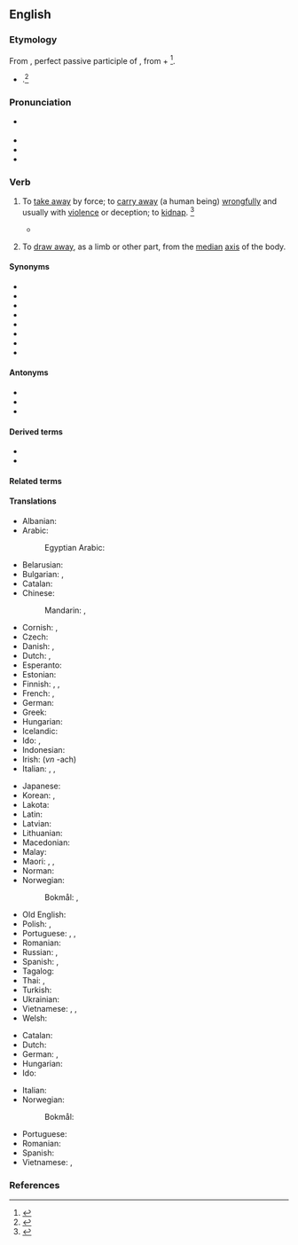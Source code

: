 ==English==

===Etymology===
{{root|en|ine-pro|*dewk-}}
From {{der|en|la|abductus}}, perfect passive participle of {{m|la|abduco||to lead away}}, from {{m|la|ab||away}} + {{m|la|duco||to lead}}<ref>{{R:CDOE|page=2}}</ref>.
* {{sense|physiology}} {{back-form|en|abduction}}.<ref>{{R:MW3 1976|page=3}}</ref>

===Pronunciation===
* {{a|US}} {{IPA|en|/æbˈdʌkt/|/æbˈdəkt/}}
* {{audio|en|En-us-abduct.ogg|Audio (US)}}
* {{audio|en|en-ca-abduct.ogg|Audio (CA)}}
* {{rhymes|en|ʌkt|s=2}}

===Verb===
{{en-verb}}

# {{lb|en|transitive}} To [[take away]] by force; to [[carry away]] (a human being) [[wrongfully]] and usually with [[violence]] or deception; to [[kidnap]]. {{defdate|Early 17<sup>th</sup> century.}}<ref name=SOED>{{cite-book|last=|first=|authorlink=|coauthors=|editor=Thomas, Clayton L.|others=|title=Taber's Encyclopedic Medical Dictionary|year=1940|url=|format=|accessdate=|accessyear=|accessmonth=|edition=5th|date=|year_published=1993|month=|publisher=F. A. Davis Company|location=Philadelphia, PA|doi=|isbn=0-8036-8313-8|lccn=|ol=|pages=1|chapter=|chapterurl=|quote=}}</ref>
#* {{quote-book
|en
|year=1904
|author=Jules Verne
|title=The Master of the World
|chapter=16
|url=http://ebooks.adelaide.edu.au/v/verne/jules/v52mw/chapter16.html
|passage=That same night he had by force '''abducted''' the president and the secretary of the club, and had taken them, much against their will upon a voyage in the wonderful air-ship, the “Albatross,” which he had constructed.}}
#: {{ux|en|to '''abduct''' children}}
# {{lb|en|transitive|anatomy}} To [[draw away]], as a limb or other part, from the [[median]] [[axis]] of the body. {{defdate|Early 17<sup>th</sup> century.}}

====Synonyms====
* {{l|en|carry off}}
* {{l|en|drag away}}
* {{l|en|kidnap}}
* {{l|en|run away with}}
* {{l|en|seize}}
* {{l|en|spirit away}}
* {{l|en|stretch}}
* {{l|en|take away}}

====Antonyms====
* {{l|en|adduct}}
* {{l|en|reinstate}}
* {{l|en|restore}}

====Derived terms====
* {{l|en|abductee}}
* {{l|en|abductive}}

====Related terms====
{{col3|en
|abduce
|abducens
|abducent
|abduction
|abductor
}}

====Translations====
{{trans-top|to take away}}
* Albanian: {{t-needed|sq}}
* Arabic: {{t|ar|يَخْطِفّ}}
*: Egyptian Arabic: {{t|arz|يخطف|tr=yexṭaff}}
* Belarusian: {{t-needed|be}}
* Bulgarian: {{t+|bg|отвличам}}, {{t+|bg|похищавам}}
* Catalan: {{t+|ca|raptar}}
* Chinese:
*: Mandarin: {{t+|cmn|誘拐}}, {{t+|cmn|诱拐|tr=yòuguǎi}}
* Cornish: {{t|kw|denladra}}, {{t|kw|dengibya}}
* Czech: {{t+|cs|unést}}
* Danish: {{t+|da|bortføre}}, {{t|da|kidnappe}}
* Dutch: {{t+|nl|ontvoeren}}, {{t+|nl|kidnappen}}
* Esperanto: {{t|eo|forrabi}}
* Estonian: {{t-needed|et}}
* Finnish: {{t+|fi|siepata}}, {{t+|fi|ryöstää}}, {{t+|fi|abduktoida}}
* French: {{t+|fr|enlever}}, {{t+|fr|ravir}}
* German: {{t+|de|entführen}}
* Greek: {{t+|el|απάγω}}
* Hungarian: {{t+|hu|elrabol}}
* Icelandic: {{t+|is|ræna}}
* Ido: {{t+|io|raptar}}, {{t+|io|abduktar}}
* Indonesian: {{t+|id|menculik}}
* Irish: {{t|ga|fuadaigh}} (''vn'' -ach)
* Italian: {{t+|it|sottrarre}}, {{t+|it|sequestrare}}, {{t+|it|rapire}} {{qualifier|people}}
{{trans-mid}}
* Japanese: {{t|ja|誘拐する|tr=yūkai suru}}
* Korean: {{t+|ko|유괴하다}}, {{t+|ko|납치하다}}
* Lakota: {{t|lkt|wiínaḣma}}
* Latin: {{t|la|raptō}}
* Latvian: {{t-needed|lv}}
* Lithuanian: {{t|lt|pagrobti}}
* Macedonian: {{t|mk|одветува|tr=odvetuva}}
* Malay: {{t|ms|culik}}
* Maori: {{t|mi|kāhaki}}, {{t|mi|kāwhaki}}, {{t|mi|mautāhae}}
* Norman: {{t|nrf|enlever}}
* Norwegian:
*: Bokmål: {{t|nb|bortføre}}, {{t|nb|kidnappe}}
* Old English: {{t|ang|forstelan}}
* Polish: {{t+|pl|uprowadzać|impf}}, {{t+|pl|uprowadzić|pf}}
* Portuguese: {{t+|pt|raptar}}, {{t+|pt|sequestrar}}, {{t+|pt|abduzir}} {{q|Brazil}}
* Romanian: {{t+|ro|răpi}}
* Russian: {{t+|ru|похища́ть|impf}}, {{t+|ru|похи́тить|pf}}
* Spanish: {{t+|es|raptar}}, {{t+|es|secuestrar}}
* Tagalog: {{t|tl|dukot}}
* Thai: {{t|th|ลักพา|tr=lak-paa}}, {{t+|th|ฉุด|tr=choot}}
* Turkish: {{t-needed|tr}}
* Ukrainian: {{t-needed|uk}}
* Vietnamese: {{t+|vi|bắt cóc}}, {{t|vi|[[cuỗm]] [[đi]]}}, {{t|vi|[[lừa đem]] đi}}
* Welsh: {{t+|cy|cipio}}
{{trans-bottom}}

{{trans-top|to draw away from its ordinary position}}
* Catalan: {{t+|ca|abduir}}
* Dutch: {{t+|nl|abduceren}}
* German: {{t|de|abspreizen}}, {{t+|de|wegziehen}}
* Hungarian: {{t+|hu|elmozdít}}
* Ido: {{t+|io|abduktar}}
{{trans-mid}}
* Italian: {{t+|it|abdurre}}
* Norwegian:
*: Bokmål: {{t|nb|abdusere}}
* Portuguese: {{t+|pt|abduzir}}
* Romanian: {{t|ro|abduce}}
* Spanish: {{t+|es|abducir}}
* Vietnamese: {{t|vi|[[rẽ]] [[ra]]}}, {{t|vi|[[giạng]] [[ra]]}}
{{trans-bottom}}

===References===
<references/>